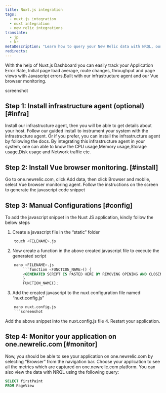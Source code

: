 ```yaml
---
title: Nuxt.js integration
tags:
  - nuxt.js integration
  - nuxt integration
  - new relic integrations
translate:
  - jp
  - kr
metaDescription: "Learn how to query your New Relic data with NRQL, our SQL-like query language."
redirects:
---
```

With the help of Nuxt.js Dashboard you can easily track your Application Error Rate, Initial page load average, route changes, throughput and page views with Javascript errors.Built with our infrastructure agent and our Vue browser monitoring.

screenshot

## Step 1: Install infrastructure agent (optional) [#infra]
Install our infrastructure agent, then you will be able to get details about your host. Follow our guided install to instrument your system with the infrastructure agent. Or if you prefer, you can install the infrastructure agent by following the docs.
By integrating this infrastructure agent in your system, one can able to know the CPU usage,Memory usage,Storage usage,Disk usage and Network traffic etc.

## Step 2: Install Vue browser monitoring. [#install]
Go to one.newrelic.com, click Add data, then click Browser and mobile, select Vue browser monitoring agent.
Follow the instructions on the screen to generate the javascript code snippet

## Step 3: Manual Configurations [#config]
To add the javascript snippet in the Nuxt JS application, kindly follow the below steps
1. Create a javascript file in the “static” folder
```sql
    touch <FILENAME>.js
```
2. Now create a function in the above created javascript file to execute the generated script
```sql
    nano <FILENAME>.js
        ```function <FUNCTION_NAME>() {
	    <GENERATED SCRIPT IS PASTED HERE BY REMOVING OPENING AND CLOSING <script> TAGS
        }
        FUNCTION_NAME();
```
3. Add the created javascript to the nuxt configuration file named “nuxt.config.js”
```sql
    nano nuxt.config.js
    ```screenshot
```
Add the above snippet into the nuxt.config.js file
4. Restart your application.

## Step 4: Monitor your application on one.newrelic.com [#monitor]
Now, you should be able to see your application on one.newrelic.com by selecting “Browser” from the navigation bar.
Choose your application to see all the metrics which are captured on one.newrelic.com platform. You can also view the data with NRQL using the following query:
```sql
SELECT firstPaint 
FROM PageView
```
